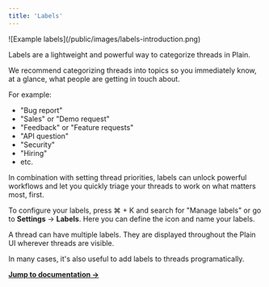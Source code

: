 ```yaml
---
title: 'Labels'
---
```


<Frame>![Example labels](/public/images/labels-introduction.png)</Frame>

Labels are a lightweight and powerful way to categorize threads in Plain.

We recommend categorizing threads into topics so you immediately know, at a glance, what people are getting in touch about.

For example:
- "Bug report"
- "Sales" or "Demo request"
- "Feedback" or "Feature requests"
- "API question"
- "Security"
- "Hiring"
- etc.

In combination with setting thread priorities, labels can unlock powerful workflows and let you quickly triage your threads to work on what matters most, first.

To configure your labels, press ⌘ + K and search for "Manage labels" or go to **Settings** → **Labels**. Here you can define the icon and name your labels.

A thread can have multiple labels. They are displayed throughout the Plain UI wherever threads are visible.

In many cases, it's also useful to add labels to threads programatically.

[**Jump to documentation →**](/api-reference/graphql/labels)
